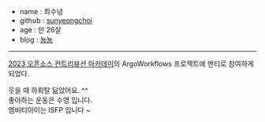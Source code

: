 - name : 최수녕
- github : [sunyeongchoi](https://github.com/sunyeongchoi)
- age : 만 26살
- blog : [뇽뇽](https://nyeongnyeong.tistory.com/)

---

[2023 오픈소스 컨트리뷰션 아카데미](https://www.oss.kr/ossca_23_projects/show/f0db6627-fba2-40e3-ac42-9e9acd00340f)의 ArgoWorkflows 프로젝트에 멘티로 참여하게 되었다.

웃을 때 하회탈 닮았어요. ^^  
좋아하는 운동은 수영 입니다.  
엠비티아이는 ISFP 입니다 ~
